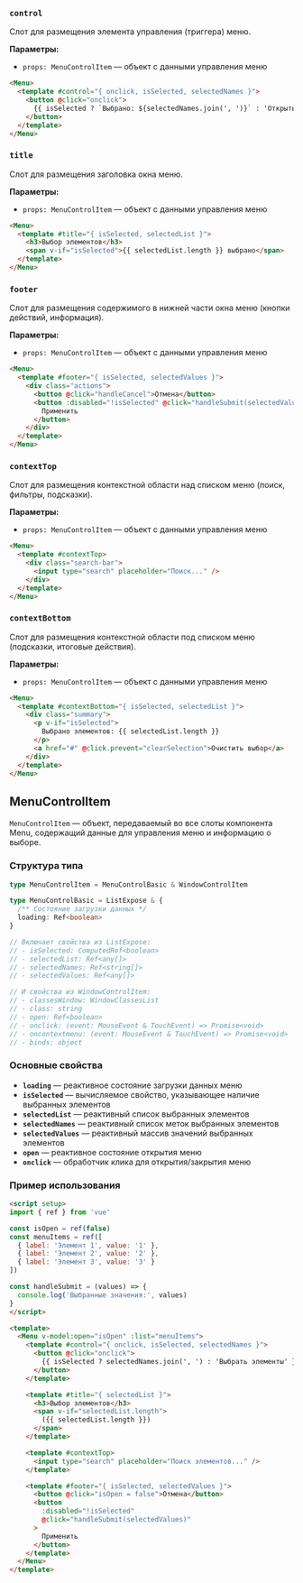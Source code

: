 ### `control`

Слот для размещения элемента управления (триггера) меню.

**Параметры:**
- `props: MenuControlItem` — объект с данными управления меню

```html
<Menu>
  <template #control="{ onclick, isSelected, selectedNames }">
    <button @click="onclick">
      {{ isSelected ? `Выбрано: ${selectedNames.join(', ')}` : 'Открыть меню' }}
    </button>
  </template>
</Menu>
```

### `title`

Слот для размещения заголовка окна меню.

**Параметры:**
- `props: MenuControlItem` — объект с данными управления меню

```html
<Menu>
  <template #title="{ isSelected, selectedList }">
    <h3>Выбор элементов</h3>
    <span v-if="isSelected">{{ selectedList.length }} выбрано</span>
  </template>
</Menu>
```

### `footer`

Слот для размещения содержимого в нижней части окна меню (кнопки действий, информация).

**Параметры:**
- `props: MenuControlItem` — объект с данными управления меню

```html
<Menu>
  <template #footer="{ isSelected, selectedValues }">
    <div class="actions">
      <button @click="handleCancel">Отмена</button>
      <button :disabled="!isSelected" @click="handleSubmit(selectedValues)">
        Применить
      </button>
    </div>
  </template>
</Menu>
```

### `contextTop`

Слот для размещения контекстной области над списком меню (поиск, фильтры, подсказки).

**Параметры:**
- `props: MenuControlItem` — объект с данными управления меню

```html
<Menu>
  <template #contextTop>
    <div class="search-bar">
      <input type="search" placeholder="Поиск..." />
    </div>
  </template>
</Menu>
```

### `contextBottom`

Слот для размещения контекстной области под списком меню (подсказки, итоговые действия).

**Параметры:**
- `props: MenuControlItem` — объект с данными управления меню

```html
<Menu>
  <template #contextBottom="{ isSelected, selectedList }">
    <div class="summary">
      <p v-if="isSelected">
        Выбрано элементов: {{ selectedList.length }}
      </p>
      <a href="#" @click.prevent="clearSelection">Очистить выбор</a>
    </div>
  </template>
</Menu>
```

## MenuControlItem

`MenuControlItem` — объект, передаваемый во все слоты компонента Menu, содержащий данные для управления меню и информацию о выборе.

### Структура типа

```typescript
type MenuControlItem = MenuControlBasic & WindowControlItem

type MenuControlBasic = ListExpose & {
  /** Состояние загрузки данных */
  loading: Ref<boolean>
}

// Включает свойства из ListExpose:
// - isSelected: ComputedRef<boolean>
// - selectedList: Ref<any[]>
// - selectedNames: Ref<string[]>
// - selectedValues: Ref<any[]>

// И свойства из WindowControlItem:
// - classesWindow: WindowClassesList
// - class: string
// - open: Ref<boolean>
// - onclick: (event: MouseEvent & TouchEvent) => Promise<void>
// - oncontextmenu: (event: MouseEvent & TouchEvent) => Promise<void>
// - binds: object
```

### Основные свойства

- **`loading`** — реактивное состояние загрузки данных меню
- **`isSelected`** — вычисляемое свойство, указывающее наличие выбранных элементов
- **`selectedList`** — реактивный список выбранных элементов
- **`selectedNames`** — реактивный список меток выбранных элементов
- **`selectedValues`** — реактивный массив значений выбранных элементов
- **`open`** — реактивное состояние открытия меню
- **`onclick`** — обработчик клика для открытия/закрытия меню

### Пример использования

```html
<script setup>
import { ref } from 'vue'

const isOpen = ref(false)
const menuItems = ref([
  { label: 'Элемент 1', value: '1' },
  { label: 'Элемент 2', value: '2' },
  { label: 'Элемент 3', value: '3' }
])

const handleSubmit = (values) => {
  console.log('Выбранные значения:', values)
}
</script>

<template>
  <Menu v-model:open="isOpen" :list="menuItems">
    <template #control="{ onclick, isSelected, selectedNames }">
      <button @click="onclick">
        {{ isSelected ? selectedNames.join(', ') : 'Выбрать элементы' }}
      </button>
    </template>

    <template #title="{ selectedList }">
      <h3>Выбор элементов</h3>
      <span v-if="selectedList.length">
        ({{ selectedList.length }})
      </span>
    </template>

    <template #contextTop>
      <input type="search" placeholder="Поиск элементов..." />
    </template>

    <template #footer="{ isSelected, selectedValues }">
      <button @click="isOpen = false">Отмена</button>
      <button
        :disabled="!isSelected"
        @click="handleSubmit(selectedValues)"
      >
        Применить
      </button>
    </template>
  </Menu>
</template>
```

